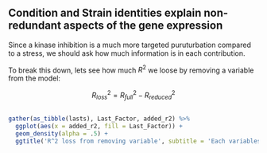 ## Condition and Strain identities explain non-redundant aspects of the gene expression
Since a kinase inhibition is a much more targeted puruturbation compared to a stress, we should ask how much information is in each contribution. 

To break this down, lets see how much $R^2$ we loose by removing a variable from the model:

$$ R^2_{loss} = R^2_{full} - R^2_{reduced} $$

```r
```


```r
gather(as_tibble(lasts), Last_Factor, added_r2) %>% 
  ggplot(aes(x = added_r2, fill = Last_Factor)) + 
  geom_density(alpha = .5) + 
  ggtitle('R^2 loss from removing variable', subtitle = 'Each variables contribution when included in the model last, also sometimes called usefulness')
```



<!-- What does strains give you, that conditions dont? -->
<!-- break down ESR -->
